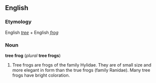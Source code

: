 == English ==
=== Etymology ===
English ''[[tree]]'' + English ''[[frog]]''

=== Noun ===
'''tree frog''' (''plural'' '''tree frogs''')

# Tree frogs are frogs of the family Hylidae. They are of small size and more elegant in form than the true frogs (family Ranidae). Many tree frogs have bright coloration.
